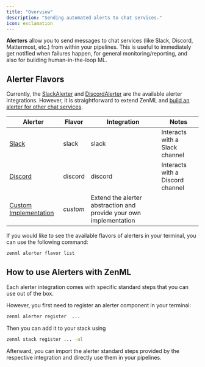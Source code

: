 ```yaml
---
title: "Overview"
description: "Sending automated alerts to chat services."
icon: exclamation
---
```


**Alerters** allow you to send messages to chat services (like Slack, Discord, Mattermost, etc.) from within your pipelines. This is useful to immediately get notified when failures happen, for general monitoring/reporting, and also for building human-in-the-loop ML.

## Alerter Flavors

Currently, the [SlackAlerter](v/0.66.0/stack-components/alerters/slack) and [DiscordAlerter](v/0.66.0/stack-components/alerters/discord) are the available alerter integrations. However, it is straightforward to extend ZenML and [build an alerter for other chat services](v/0.66.0/stack-components/alerters/custom).

| Alerter                                                    | Flavor   | Integration                                                        | Notes                            |
| ---------------------------------------------------------- | -------- | ------------------------------------------------------------------ | -------------------------------- |
| [Slack](v/0.66.0/stack-components/alerters/slack)                  | slack    | slack                                                              | Interacts with a Slack channel   |
| [Discord](v/0.66.0/stack-components/alerters/discord)              | discord  | discord                                                            | Interacts with a Discord channel |
| [Custom Implementation](v/0.66.0/stack-components/alerters/custom) | _custom_ | Extend the alerter abstraction and provide your own implementation |                                  |

If you would like to see the available flavors of alerters in your terminal, you can use the following command:

```bash
zenml alerter flavor list
```

## How to use Alerters with ZenML

Each alerter integration comes with specific standard steps that you can use out of the box.

However, you first need to register an alerter component in your terminal:

```bash
zenml alerter register  ...
```

Then you can add it to your stack using

```bash
zenml stack register ... -al
```

Afterward, you can import the alerter standard steps provided by the respective integration and directly use them in your pipelines.
